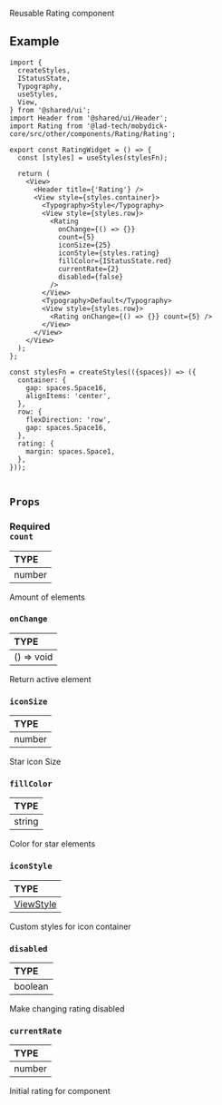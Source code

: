 
Reusable Rating component

## Example

```tsx
import {
  createStyles,
  IStatusState,
  Typography,
  useStyles,
  View,
} from '@shared/ui';
import Header from '@shared/ui/Header';
import Rating from '@lad-tech/mobydick-core/src/other/components/Rating/Rating';

export const RatingWidget = () => {
  const [styles] = useStyles(stylesFn);

  return (
    <View>
      <Header title={'Rating'} />
      <View style={styles.container}>
        <Typography>Style</Typography>
        <View style={styles.row}>
          <Rating
            onChange={() => {}}
            count={5}
            iconSize={25}
            iconStyle={styles.rating}
            fillColor={IStatusState.red}
            currentRate={2}
            disabled={false}
          />
        </View>
        <Typography>Default</Typography>
        <View style={styles.row}>
          <Rating onChange={() => {}} count={5} />
        </View>
      </View>
    </View>
  );
};

const stylesFn = createStyles(({spaces}) => ({
  container: {
    gap: spaces.Space16,
    alignItems: 'center',
  },
  row: {
    flexDirection: 'row',
    gap: spaces.Space16,
  },
  rating: {
    margin: spaces.Space1,
  },
}));


```

## `Props`

### <div class="label required basic">Required</div>**`count`**

| TYPE   |
|:-------|
| number |

Amount of elements

### `onChange`

| TYPE   |
|:-------|
| () => void  |

Return active element

### `iconSize`

| TYPE   |
|:-------|
| number |

Star icon Size

### `fillColor`

| TYPE   |
|:-------|
| string |

Color for star elements

### `iconStyle`

| TYPE                                                             |
|:-----------------------------------------------------------------|
| [ViewStyle](https://reactnative.dev/docs/view-style-props#props) |

Custom styles for icon container

### `disabled`

| TYPE   |
|:-------|
| boolean |

Make changing rating disabled

### `currentRate`

| TYPE   |
|:-------|
| number |

Initial rating for component

